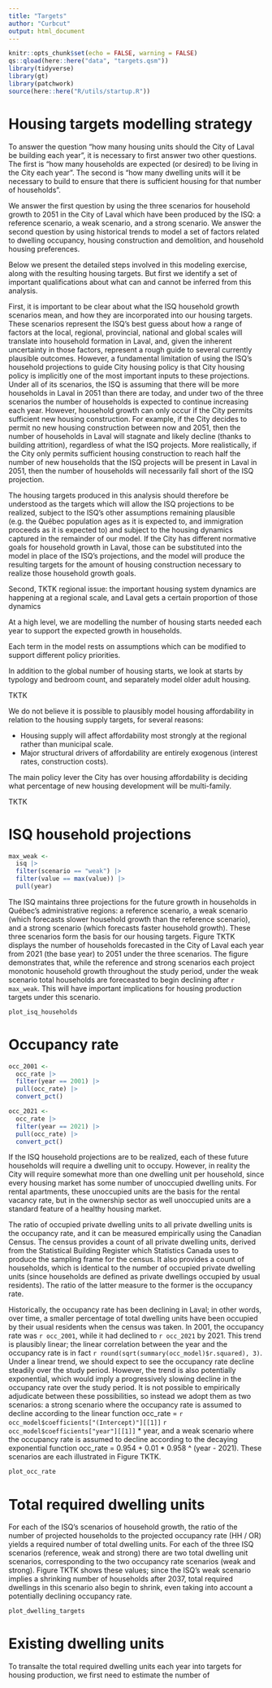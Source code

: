 ```yaml
---
title: "Targets"
author: "Curbcut"
output: html_document
---
```


```r
knitr::opts_chunk$set(echo = FALSE, warning = FALSE)
qs::qload(here::here("data", "targets.qsm"))
library(tidyverse)
library(gt)
library(patchwork)
source(here::here("R/utils/startup.R"))

```

# Housing targets modelling strategy

To answer the question "how many housing units should the City of Laval be building each year", it is necessary to first answer two other questions. The first is "how many households are expected (or desired) to be living in the City each year". The second is "how many dwelling units will it be necessary to build to ensure that there is sufficient housing for that number of households".

We answer the first question by using the three scenarios for household growth to 2051 in the City of Laval which have been produced by the ISQ: a reference scenario, a weak scenario, and a strong scenario. We answer the second question by using historical trends to model a set of factors related to dwelling occupancy, housing construction and demolition, and household housing preferences.

Below we present the detailed steps involved in this modeling exercise, along with the resulting housing targets. But first we identify a set of important qualifications about what can and cannot be inferred from this analysis.

First, it is important to be clear about what the ISQ household growth scenarios mean, and how they are incorporated into our housing targets. These scenarios represent the ISQ's best guess about how a range of factors at the local, regional, provincial, national and global scales will translate into household formation in Laval, and, given the inherent uncertainty in those factors, represent a rough guide to several currently plausible outcomes. However, a fundamental limitation of using the ISQ's household projections to guide City housing policy is that City housing policy is implicitly one of the most important inputs to these projections. Under all of its scenarios, the ISQ is assuming that there will be more households in Laval in 2051 than there are today, and under two of the three scenarios the number of households is expected to continue increasing each year. However, household growth can only occur if the City permits sufficient new housing construction. For example, if the City decides to permit no new housing construction between now and 2051, then the number of households in Laval will stagnate and likely decline (thanks to building attrition), regardless of what the ISQ projects. More realistically, if the City only permits sufficient housing construction to reach half the number of new households that the ISQ projects will be present in Laval in 2051, then the number of households will necessarily fall short of the ISQ projection.

The housing targets produced in this analysis should therefore be understood as the targets which will allow the ISQ projections to be realized, subject to the ISQ's other assumptions remaining plausible (e.g. the Québec population ages as it is expected to, and immigration proceeds as it is expected to) and subject to the housing dynamics captured in the remainder of our model. If the City has different normative goals for household growth in Laval, those can be substituted into the model in place of the ISQ's projections, and the model will produce the resulting targets for the amount of housing construction necessary to realize those household growth goals.

Second, TKTK regional issue: the important housing system dynamics are happening at a regional scale, and Laval gets a certain proportion of those dynamics


At a high level, we are modelling the number of housing starts needed each year to support the expected growth in households.

Each term in the model rests on assumptions which can be modified to support different policy priorities.

In addition to the global number of housing starts, we look at starts by typology and bedroom count, and separately model older adult housing.

TKTK

We do not believe it is possible to plausibly model housing affordability in relation to the housing supply targets, for several reasons:

- Housing supply will affect affordability most strongly at the regional rather than municipal scale.
- Major structural drivers of affordability are entirely exogenous (interest rates, construction costs).

The main policy lever the City has over housing affordability is deciding what percentage of new housing development will be multi-family.

TKTK


# ISQ household projections

```r
max_weak <- 
  isq |> 
  filter(scenario == "weak") |> 
  filter(value == max(value)) |> 
  pull(year)

```

The ISQ maintains three projections for the future growth in households in Québec's administrative regions: a reference scenario, a weak scenario (which forecasts slower household growth than the reference scenario), and a strong scenario (which forecasts faster household growth). These three scenarios form the basis for our housing targets. Figure TKTK displays the number of households forecasted in the City of Laval each year from 2021 (the base year) to 2051 under the three scenarios. The figure demonstrates that, while the reference and strong scenarios each project monotonic household growth throughout the study period, under the weak scenario total households are foreceasted to begin declining after `r max_weak`. This will have important implications for housing production targets under this scenario.

```r
plot_isq_households
```


# Occupancy rate

```r

occ_2001 <- 
  occ_rate |> 
  filter(year == 2001) |> 
  pull(occ_rate) |> 
  convert_pct()

occ_2021 <- 
  occ_rate |> 
  filter(year == 2021) |> 
  pull(occ_rate) |> 
  convert_pct()

```

If the ISQ household projections are to be realized, each of these future households will require a dwelling unit to occupy. However, in reality the City will require somewhat more than one dwelling unit per household, since every housing market has some number of unoccupied dwelling units. For rental apartments, these unoccupied units are the basis for the rental vacancy rate, but in the ownership sector as well unoccupied units are a standard feature of a healthy housing market.

The ratio of occupied private dwelling units to all private dwelling units is the occupancy rate, and it can be measured empirically using the Canadian Census. The census provides a count of all private dwelling units, derived from the Statistical Building Register which Statistics Canada uses to produce the sampling frame for the census. It also provides a count of households, which is identical to the number of occupied private dwelling units (since households are defined as private dwellings occupied by usual residents). The ratio of the latter measure to the former is the occupancy rate.

Historically, the occupancy rate has been declining in Laval; in other words, over time, a smaller percentage of total dwelling units have been occupied by their usual residents when the census was taken. In 2001, the occupancy rate was `r occ_2001`, while it had declined to `r occ_2021` by 2021. This trend is plausibly linear; the linear correlation between the year and the occupancy rate is in fact `r round(sqrt(summary(occ_model)$r.squared), 3)`. Under a linear trend, we should expect to see the occupancy rate decline steadily over the study period. However, the trend is also potentially exponential, which would imply a progressively slowing decline in the occupancy rate over the study period. It is not possible to empirically adjudicate between these possibilities, so instead we adopt them as two scenarios: a strong scenario where the occupancy rate is assumed to decline according to the linear function occ_rate = `r occ_model$coefficients["(Intercept)"][[1]]` `r occ_model$coefficients["year"][[1]]` * year, and a weak scenario where the occupancy rate is assumed to decline according to the decaying exponential function occ_rate = 0.954 + 0.01 * 0.958 ^ (year - 2021). These scenarios are each illustrated in Figure TKTK.

```r
plot_occ_rate
```


# Total required dwelling units

For each of the ISQ's scenarios of household growth, the ratio of the number of projected households to the projected occupancy rate (HH / OR) yields a required number of total dwelling units. For each of the three ISQ scenarios (reference, weak and strong) there are two total dwelling unit scenarios, corresponding to the two occupancy rate scenarios (weak and strong). Figure TKTK shows these values; since the ISQ's weak scenario implies a shrinking number of households after 2037, total required dwellings in this scenario also begin to shrink, even taking into account a potentially declining occupancy rate.

```r
plot_dwelling_targets
```


# Existing dwelling units

To transalte the total required dwelling units each year into targets for housing production, we first need to estimate the number of 

